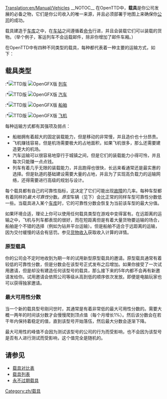 [[Translation:en/Manual/Vehicles]]
{{zh/Manual/目录}}
__NOTOC__
在OpenTTD中，'''载具'''是你公司发展的必备之物，它们是你公司收入的唯一来源，并且必须部署于地图上来确保你[[zh/公司|公司]]的成功。

载具建造于[[zh/车库|车库]]之中，在[[zh/车站|车站]]之间遵循着[[zh/命令|命令]]行进，并且会装载它们可以装载的货物。（举个例子，客运列车不会运载邮件，除非你增加了邮件车厢。）

在OpenTTD中有四种不同类型的载具，每种都代表着一种主要的运输方式，如下：

==载具类型==
:*[[File:en/Manual/Manual html m16a497ce.png|TTD版]] [[File:en/Manual/Train Information button.png|OpenGFX版]] [[zh/列车|列车]]
:*[[File:en/Manual/Manual html m3518e48c.png|TTD版]] [[File:en/Manual/Road Vehicle Information button.png|OpenGFX版]] [[zh/汽车|汽车]]
:*[[File:en/Manual/Manual html 53123a33.png|TTD版]] [[File:en/Manual/Ship Information button.png|OpenGFX版]] [[zh/船舶|船舶]]
:*[[File:en/Manual/Manual html 442702e6.png|TTD版]] [[File:en/Manual/Aircraft Information button.png|OpenGFX版]] [[zh/飞机|飞机]]

每种运输方式都有其强项及弱点：
*船舶拥有着超大的固定装载能力，但是移动的非常慢，并且造价也十分昂贵。
*飞机赚钱容易，但是机场需要极大的占地面积，如果飞机很多，那么还需要建造更大的机场。
*汽车运输可以很容易地穿行于城镇之间，但是它们的装载能力小得可怜，并且每次只能赚一点点钱。
*列车有着几乎无限的装载能力，并且跑得也很快，长远来看通常还是最实惠的选择。但是轨道的基础建设需要大量的占地，并且为了实现高负载力的运输网络，还得需要进行高级的规划与设计。

每个载具都有自己的可靠性指标，这决定了它们可能出现[[zh/故障|故障]]的几率。每种车型都有着同样的''最大可靠性''分数。''原型''车辆（见下）会比正常的同样车型可靠性分数低一些。当载具进入某个[[zh/车库|车库]]时，它的可靠性分数会恢复为当前该车型的最大分值。

如果环境合适，理论上你可以使用任何载具类型在游戏中变得富有。在远距离的运输之中，飞机与列车都表现的很好，而在短距离但是有着大量货物要运输的场合，船舶是个不错的选择（例如为钻井平台运输）。但是船舶不适合于远距离的运输，因为交付缓慢的话会有惩罚。参见[[zh/货物收入|货物收入]]获取收入计算的详情。

===原型载具===

你的公司会不定时地收到为期一年的试用新型原型载具的邀请。原型载具通常有着较低的可靠性分数，但是分数会在该型号正式发布之后增加。如果你接受了一次试用邀请，但是却没有建造任何该型号的载具，那么接下来的5年内都不会再有新邀请发给你。试用邀请会依照公司等级从高到低的顺序依次发放。即便是电脑玩家也可以获得独家邀请。

===最大可用性分数===

当一个新的载具型号刚问世时，其通常是有着非常低的最大可用性分数的。需要大概一两年的时间该分数才会慢慢爬到顶点值（每个月增长1%）。然后该分数会在若干年内保持着稳定的值，直到该型号开始落伍，然后最大分数会逐渐下降。

最大可用性的峰值不会因为测试该型号的公司的行为而受影响，也不会因为该型号是否有人进行测试而受影响，这个值完全是随机的。

==请参见==
*[[zh/载具对比表|载具对比表]]
*[[zh/载具列表|载具列表]]
*[[zh/永不过期载具|永不过期载具]]
[[Category:zh/载具]]
